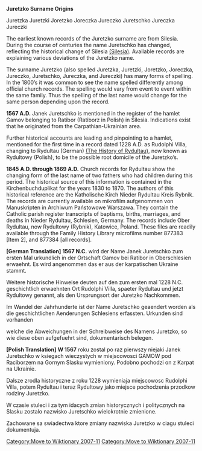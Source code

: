 [[Category:Move to Wiktionary 2007-11]]

'''Juretzko Surname Origins'''

Juretzka   Juretzki   Joretzko  Joreczka   Jureczko  Juretschko  Jureczka  Jureczki   

The earliest known records of the Juretzko surname are from Silesia.  During the course of centuries the name Juretschko has changed, reflecting the historical change of Silesia [http://en.wikipedia.org/wiki/Silesia (Silesia)]. Available records are explaining various deviations of the Juretzko name.

The surname Juretzko (also spelled Juretzka, Juretzki, Joretzko, Joreczka, Jureczko, Juretschko, Jureczka, and Jureczki) has many forms of spelling.  In the 1800’s it was common to see the name spelled differently among official church records.  The spelling would vary from event to event within the same family.  Thus the spelling of the last name would change for the same person depending upon the record.

'''1567 A.D.'''  Janek Juretschko is mentioned in the register of the hamlet Gamov belonging to Ratibor (Ratiborz in Polish) in Silesia.  Indications exist that he originated from the Carpathian-Ukrainian area.

Further historical accounts are leading and pinpointing to a hamlet, mentioned for the first time in a record dated 1228 A.D. as Rudolphi Villa, changing to Rydultau (German) [http://www.coldwarhistory.us/Exhibitions/History/Rydultau/rydultau.html (The History of Rydultau)], now known as Rydultowy (Polish), to be the possible root domicile of the Juretzko’s.

'''1845 A.D. through 1869 A.D.'''  Church records for Rydultau show the changing form of the last name of two fathers who had children during this period.  The historical source of this information is contained in the Kirchenbuchduplikat for the years 1830 to 1870.  The authors of this historical reference are the Katholische Kirch Nieder Rydultau Kreis Rybnik.  The records are currently available on mikrofilm aufgenommen von Manuskripten in Archiwum Państowowe Warszawa.  They contain the Catholic parish register transcripts of baptisms, births, marriages, and deaths in Nieder Rydultau, Schlesien, Germany.  The records include Ober Rydultau, now Rydultowy (Rybnik), Katowice, Poland.   These files are readily available through the Family History Library microfilms number 877383 [Item 2], and 877384 [all records].

'''[German Translation]'''
'''1567 N.C.''' wird der Name Janek Juretschko zum ersten Mal urkundlich in der Ortschaft Gamov bei Ratibor in Oberschlesien erwaehnt. Es wird angenommen das er aus der karpatischen Ukraine stammt.
 
Weitere historische Hinweise deuten auf den zum ersten mal 1228 N.C. geschichtlich erwaehnten Ort Rudolphi Villa, spaeter Rydultau und jetzt Rydultowy genannt, als den Ursprungsort der Juretzko Nachkommen.
 
Im Wandel der Jahrhunderte ist der Name Juretschko geaendert worden als die geschichtlichen Aenderungen Schlesiens erfassten. Urkunden sind vorhanden
 
welche die Abweichungen in der Schreibweise des Namens Juretzko, so wie diese oben aufgefuehrt sind, dokumentarisch belegen.

'''[Polish Translation]''' 
'''W 1567''' roku zostal po raz pierwszy niejaki   Janek Juretschko w ksiegach wieczystych w miejscowosci GAMOW pod Raciborzem na Gornym Slasku wymieniony.  Podobno pochodzi on z Karpat na Ukrainie.
 
Dalsze zrodla historyczne z roku 1228 wymieniaja miejscowosc Rudolphi Villa, potem Rydultau i teraz Rydultowy jako miejsce pochodzenia przodkow rodziny Juretzko.
 
W czasie stuleci i za tym idacych zmian historycznych i politycznych na Slasku zostalo nazwisko Juretschko wielokrotnie zmienione.
 
Zachowane sa swiadectwa  ktore zmiany nazwiska Juretzko w ciagu stuleci dokumentuja.

[[Category:Move to Wiktionary 2007-11]]